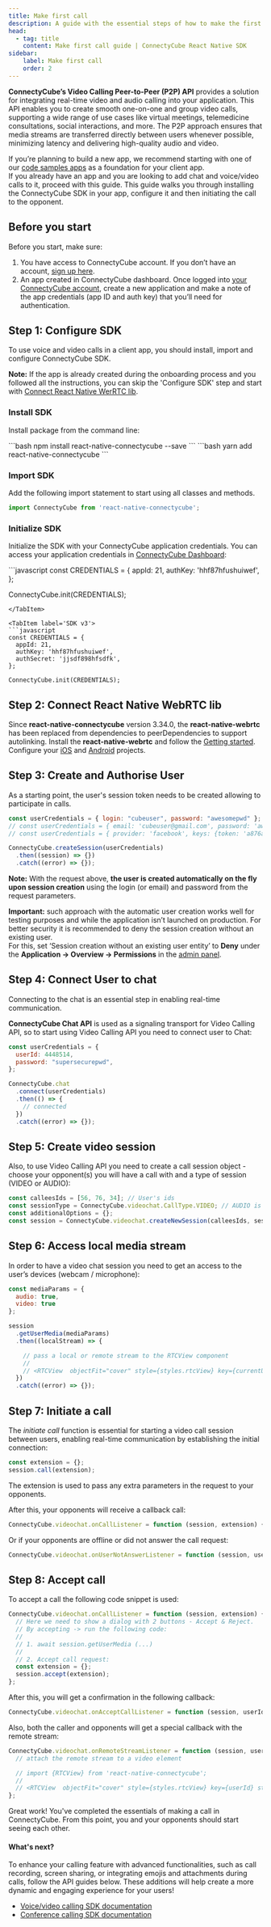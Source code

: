 ```yaml
---
title: Make first call
description: A guide with the essential steps of how to make the first call via ConnectyCube ReactNative Video SDK - from session creation to initialising and accepting the call
head:
  - tag: title
    content: Make first call guide | ConnectyCube React Native SDK
sidebar: 
    label: Make first call
    order: 2
---
```



**ConnectyCube’s Video Calling Peer-to-Peer (P2P) API** provides a solution for integrating real-time video and audio calling into your application. This API enables you to create smooth one-on-one and group video calls, supporting a wide range of use cases like virtual meetings, telemedicine consultations, social interactions, and more. The P2P approach ensures that media streams are transferred directly between users whenever possible, minimizing latency and delivering high-quality audio and video. 

If you’re planning to build a new app, we recommend starting with one of our [code samples apps](/reactnative/getting-started/code-samples) as a foundation for your client app.    
If you already have an app and you are looking to add chat and voice/video calls to it, proceed with this guide. This guide walks you through installing the ConnectyCube SDK in your app, configure it and then initiating the call to the opponent.

## Before you start

Before you start, make sure:
1. You have access to ConnectyCube account. If you don’t have an account, [sign up here](https://admin.connectycube.com/register).
2. An app created in ConnectyCube dashboard. Once logged into [your ConnectyCube account](https://admin.connectycube.com/signin), create a new application and make a note of the app credentials (app ID and auth key) that you’ll need for authentication.

## Step 1: Configure SDK

To use voice and video calls in a client app, you should install, import and configure ConnectyCube SDK.

<div style={{
  fontSize: "0.9em",
  color: "#666",
  backgroundColor: "#f0f4ff",
  borderLeft: "4px solid #ccc",
  paddingLeft: "10px",
  marginTop: "10px"
}}>
  <strong>Note:</strong> If the app is already created during the onboarding process and you followed all the instructions, you can skip the 'Configure SDK' step and start with <a href="#step-2-сonnect-react-native-webrtc-lib">Connect React Native WerRTC lib</a>.
</div>

### Install SDK

Install package from the command line:

<Tabs syncKey="installSDK">
<TabItem label='npm'>
```bash
npm install react-native-connectycube --save
```
</TabItem>
<TabItem label='yarn'>
```bash
yarn add react-native-connectycube
```
</TabItem>
</Tabs>

### Import SDK

Add the following import statement to start using all classes and methods.

```javascript
import ConnectyCube from 'react-native-connectycube';
```

### Initialize SDK

Initialize the SDK with your ConnectyCube application credentials. You can access your application credentials in [ConnectyCube Dashboard](https://admin.connectycube.com):

<Tabs syncKey="codeExamples">
<TabItem label='SDK v4'>
```javascript
const CREDENTIALS = {
  appId: 21,
  authKey: 'hhf87hfushuiwef',
};

ConnectyCube.init(CREDENTIALS);
```
</TabItem>

<TabItem label='SDK v3'>
```javascript
const CREDENTIALS = {
  appId: 21,
  authKey: 'hhf87hfushuiwef',
  authSecret: 'jjsdf898hfsdfk',
};

ConnectyCube.init(CREDENTIALS);
```
</TabItem>
</Tabs>

## Step 2: Сonnect React Native WebRTC lib

Since **react-native-connectycube** version 3.34.0, the **react-native-webrtc** has been replaced from dependencies to peerDependencies to support autolinking. Install the **react-native-webrtc** and follow the [Getting started](https://github.com/react-native-webrtc/react-native-webrtc?tab=readme-ov-file#getting-started). Configure your [iOS](https://github.com/react-native-webrtc/react-native-webrtc/blob/master/Documentation/iOSInstallation.md) and [Android](https://github.com/react-native-webrtc/react-native-webrtc/blob/master/Documentation/AndroidInstallation.md) projects.

## Step 3: Create and Authorise User

As a starting point, the user's session token needs to be created allowing to participate in calls.    

```javascript
const userCredentials = { login: "cubeuser", password: "awesomepwd" };
// const userCredentials = { email: 'cubeuser@gmail.com', password: 'awesomepwd' };
// const userCredentials = { provider: 'facebook', keys: {token: 'a876as7db...asg34dasd8wqe'} };

ConnectyCube.createSession(userCredentials)
  .then((session) => {})
  .catch((error) => {});
```

**Note:** With the request above, __the user is created automatically on the fly upon session creation__ using the login (or email) and password from the request parameters.

<div style={{
  fontSize: "0.75em",
  color: "#666",
  backgroundColor: "#f0f4ff",
  borderLeft: "4px solid #ccc",
  paddingLeft: "10px",
  marginTop: "20px"
}}>

  <strong>Important:</strong> such approach with the automatic user creation works well for testing purposes and while the application isn’t launched on production. For better security it is recommended to deny the session creation without an existing user.    
  For this, set ‘Session creation without an existing user entity’ to **Deny** under the **Application -> Overview -> Permissions** in the [admin panel](https://admin.connectycube.com/apps). 
</div>

## Step 4: Connect User to chat

Connecting to the chat is an essential step in enabling real-time communication.

**ConnectyCube Chat API** is used as a signaling transport for Video Calling API, so to start using Video Calling API you need to connect user to Chat:

```javascript
const userCredentials = {
  userId: 4448514,
  password: "supersecurepwd",
};

ConnectyCube.chat
  .connect(userCredentials)
  .then(() => {
    // connected
  })
  .catch((error) => {});
```

## Step 5: Create video session

Also, to use Video Calling API you need to create a call session object - choose your opponent(s) you will have a call with and a type of session (VIDEO or AUDIO):

```javascript
const calleesIds = [56, 76, 34]; // User's ids
const sessionType = ConnectyCube.videochat.CallType.VIDEO; // AUDIO is also possible
const additionalOptions = {};
const session = ConnectyCube.videochat.createNewSession(calleesIds, sessionType, additionalOptions);
```

## Step 6: Access local media stream

In order to have a video chat session you need to get an access to the user’s devices (webcam / microphone):

```javascript
const mediaParams = {
  audio: true,
  video: true
};

session
  .getUserMedia(mediaParams)
  .then((localStream) => {

    // pass a local or remote stream to the RTCView component
    //
    // <RTCView  objectFit="cover" style={styles.rtcView} key={currentUserId} streamURL={localStream.toURL()} />
  })
  .catch((error) => {});
```

## Step 7: Initiate a call 

The *initiate call* function is essential for starting a video call session between users, enabling real-time communication by establishing the initial connection:

```javascript
const extension = {};
session.call(extension);
```
The extension is used to pass any extra parameters in the request to your opponents.

After this, your opponents will receive a callback call:

```javascript
ConnectyCube.videochat.onCallListener = function (session, extension) {};
```

Or if your opponents are offline or did not answer the call request:

```javascript
ConnectyCube.videochat.onUserNotAnswerListener = function (session, userId) {};
```

## Step 8: Accept call 

To accept a call the following code snippet is used:

```javascript
ConnectyCube.videochat.onCallListener = function (session, extension) {
  // Here we need to show a dialog with 2 buttons - Accept & Reject.
  // By accepting -> run the following code:
  //
  // 1. await session.getUserMedia (...)
  //
  // 2. Accept call request:
  const extension = {};
  session.accept(extension);
};
```

After this, you will get a confirmation in the following callback:

```javascript
ConnectyCube.videochat.onAcceptCallListener = function (session, userId, extension) {};
```

Also, both the caller and opponents will get a special callback with the remote stream:

```javascript
ConnectyCube.videochat.onRemoteStreamListener = function (session, userID, remoteStream) {
  // attach the remote stream to a video element

  // import {RTCView} from 'react-native-connectycube';
  //
  // <RTCView  objectFit="cover" style={styles.rtcView} key={userId} streamURL={remoteStream.toURL()} />
};
```

Great work! You've completed the essentials of making a call in ConnectyCube. From this point, you and your opponents should start seeing each other.


#### What's next? 
To enhance your calling feature with advanced functionalities, such as call recording, screen sharing, or integrating emojis and attachments during calls, follow the API guides below. These additions will help create a more dynamic and engaging experience for your users!
* [Voice/video calling SDK documentation](/reactnative/videocalling)
* [Conference calling SDK documentation](/reactnative/videocalling-conference/)

